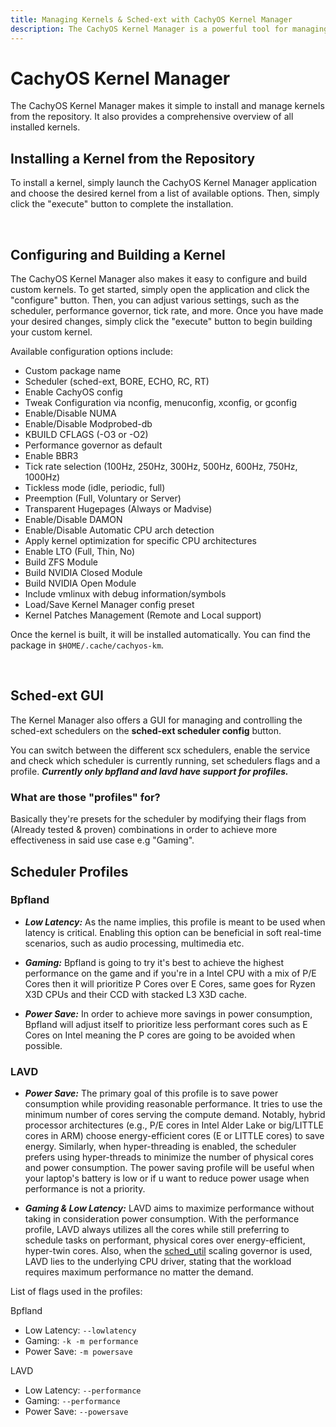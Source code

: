 ```yaml
---
title: Managing Kernels & Sched-ext with CachyOS Kernel Manager
description: The CachyOS Kernel Manager is a powerful tool for managing kernels, allowing users to easily install or build custom kernels with ease.
---
```



CachyOS Kernel Manager
======================

The CachyOS Kernel Manager makes it simple to install and manage kernels from the repository. It also provides a comprehensive overview of all installed kernels.

Installing a Kernel from the Repository
---------------------------------------

To install a kernel, simply launch the CachyOS Kernel Manager application and choose the desired kernel from a list of available options.
Then, simply click the "execute" button to complete the installation.

<br />
<ImageComponent imgsrc={import('~/assets/images/cachyos-km1.png')} />

Configuring and Building a Kernel
---------------------------------

The CachyOS Kernel Manager also makes it easy to configure and build custom kernels. To get started, simply open the application and click the "configure" button. Then, you can adjust various settings, such as the scheduler, performance governor, tick rate, and more. Once you have made your desired changes, simply click the "execute" button to begin building your custom kernel.

Available configuration options include:

* Custom package name
* Scheduler (sched-ext, BORE, ECHO, RC, RT)
* Enable CachyOS config
* Tweak Configuration via nconfig, menuconfig, xconfig, or gconfig
* Enable/Disable NUMA
* Enable/Disable Modprobed-db
* KBUILD CFLAGS (-O3 or -O2)
* Performance governor as default
* Enable BBR3
* Tick rate selection (100Hz, 250Hz, 300Hz, 500Hz, 600Hz, 750Hz, 1000Hz)
* Tickless mode (idle, periodic, full)
* Preemption (Full, Voluntary or Server)
* Transparent Hugepages (Always or Madvise)
* Enable/Disable DAMON
* Enable/Disable Automatic CPU arch detection
* Apply kernel optimization for specific CPU architectures
* Enable LTO (Full, Thin, No)
* Build ZFS Module
* Build NVIDIA Closed Module
* Build NVIDIA Open Module
* Include vmlinux with debug information/symbols
* Load/Save Kernel Manager config preset
* Kernel Patches Management (Remote and Local support)

Once the kernel is built, it will be installed automatically. You can find the package in `$HOME/.cache/cachyos-km`.

<br />
<ImageComponent imgsrc={import('~/assets/images/cachyos-km2.png')} />

## Sched-ext GUI

The Kernel Manager also offers a GUI for managing and controlling the sched-ext schedulers on the **sched-ext scheduler config** button.

You can switch between the different scx schedulers, enable the service and check which scheduler is currently running, set schedulers flags and a profile. ***Currently only bpfland and lavd have support for profiles.***

### What are those "profiles" for?

Basically they're presets for the scheduler by modifying their flags from (Already tested & proven) combinations in order to achieve more effectiveness in said use case e.g "Gaming".

## Scheduler Profiles

### Bpfland

- ***Low Latency:*** As the name implies, this profile is meant to be used when latency is critical. Enabling this option can be beneficial in soft real-time scenarios, such as audio
processing, multimedia etc.

- ***Gaming:*** Bpfland is going to try it's best to achieve the highest performance on the game and if you're in a Intel CPU with a mix of P/E Cores then it will prioritize P Cores over E Cores, same goes for Ryzen X3D CPUs and their CCD with stacked L3 X3D cache.

- ***Power Save:*** In order to achieve more savings in power consumption, Bpfland will adjust itself to prioritize less performant cores such as E Cores on Intel meaning the P cores are going to be avoided when possible.

### LAVD

- ***Power Save:*** The primary goal of this profile is to save power consumption while providing reasonable performance. It tries to use the minimum number of cores serving the compute demand. Notably, hybrid processor architectures (e.g., P/E cores in Intel Alder Lake or big/LITTLE cores in ARM) choose energy-efficient cores (E or LITTLE cores) to save energy. Similarly, when hyper-threading is enabled, the scheduler prefers using hyper-threads to minimize the number of physical cores and power consumption. The power saving profile will be useful when your laptop's battery is low or if u want to reduce power usage when performance is not a priority.

- ***Gaming & Low Latency:***  LAVD aims to maximize performance without taking in consideration power consumption. With the performance profile, LAVD always utilizes all the cores while still preferring to schedule tasks on performant, physical cores over energy-efficient, hyper-twin cores. Also, when the [sched_util](<https://github.com/sched-ext/scx/tree/main/rust/scx_utils>) scaling governor is used, LAVD lies to the underlying CPU driver, stating that the workload requires maximum performance no matter the demand.

List of flags used in the profiles:

Bpfland
 - Low Latency: `--lowlatency`
 - Gaming: `-k -m performance`
 - Power Save: `-m powersave`

LAVD
 - Low Latency: `--performance`
 - Gaming: `--performance`
 - Power Save: `--powersave`
